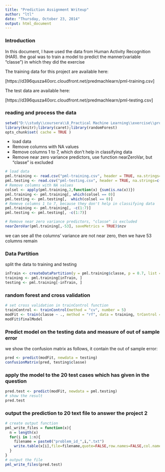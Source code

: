 ```yaml
---
title: "Prediction Assignment Writeup"
author: "ltl"
date: "Thursday, October 23, 2014"
output: html_document
---
```


### Introduction

In this document, I have used the data from Human Activity Recognition (HAR). the goal was to train a model to predict the manner(variable "classe") in which they did the exercise

The training data for this project are available here:

[https://d396qusza40orc.cloudfront.net/predmachlearn/pml-training.csv]

The test data are available here:

[https://d396qusza40orc.cloudfront.net/predmachlearn/pml-testing.csv]

### reading and process the data

```r
setwd("D:\\study\\coursera\\8_Practical Machine Learning\\exercise\\project")
library(knitr);library(caret);library(randomForest)
opts_chunk$set( cache = TRUE )
```

- load data
- Remove columns with NA values
- Remove columns 1 to 7, which don't help in classifying data
- Remove near zero variance predictors, use function nearZeroVar, but "classe" is excluded 

```r
# load data
pml.training <- read.csv("pml-training.csv", header = TRUE, na.strings=c("NA",""))
pml.testing <- read.csv("pml-testing.csv", header = TRUE, na.strings=c("NA",""))
# Remove columns with NA values
colsel <- apply(pml.training,2,function(x) {sum(is.na(x))})
pml.training <- pml.training[, which(colsel == 0)]
pml.testing <- pml.testing[,  which(colsel == 0)]
# Remeve columns 1 to 7, because they don't help in classifying data
pml.training <- pml.training[, -c(1:7)]
pml.testing <- pml.testing[, -c(1:7)]
```

```r
# Remove near zero variance predictors, "classe" is excluded 
nearZeroVar(pml.training[,-53], saveMetrics = TRUE)$nzv
```

we can see all the columns' variance are not near zero, then we have 53 columns remain

### Data Partition

split the data to training and testing

```r
inTrain <- createDataPartition(y = pml.training$classe, p = 0.7, list = FALSE)
training <- pml.training[inTrain, ]
testing <- pml.training[-inTrain, ]
```

### random forest and cross validation

```r
# set cross validation in trainControl function
trainControl <- trainControl(method = "cv", number = 5) 
modFit <- train(classe ~ ., method = "rf", data = training, trControl = trainControl)
modFit$finalModel
```

### Predict model on the testing data and measure of out of sample error

we show the confusion matrix as follows, it contain the out of sample error:

```r
pred <- predict(modFit, newdata = testing)
confusionMatrix(pred, testing$classe)
```

### apply the model to the 20 test cases which has given in the question

```r
pred.test <- predict(modFit, newdata = pml.testing)
# show the result
pred.test
```

### output the prediction to 20 text file to answer the project 2

```r
# create output function
pml_write_files = function(x){
  n = length(x)
  for(i in 1:n){
    filename = paste0("problem_id_",i,".txt")
    write.table(x[i],file=filename,quote=FALSE,row.names=FALSE,col.names=FALSE)
  }
}
# output the file
pml_write_files(pred.test)
```